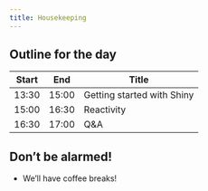 ```yaml
---
title: Housekeeping
---
```



## Outline for the day

| Start | End   | Title                         |
|-------|-------|-------------------------------|
| 13:30 | 15:00 | Getting started with Shiny    |
| 15:00 | 16:30 | Reactivity                    |
| 16:30 | 17:00 | Q&A                           |

## Don't be alarmed!

* We'll have coffee breaks!

```{=html}
<style>
#outline-for-the-day table {
  margin: 0;
  margin-top: 2em;
}
</style>
```
